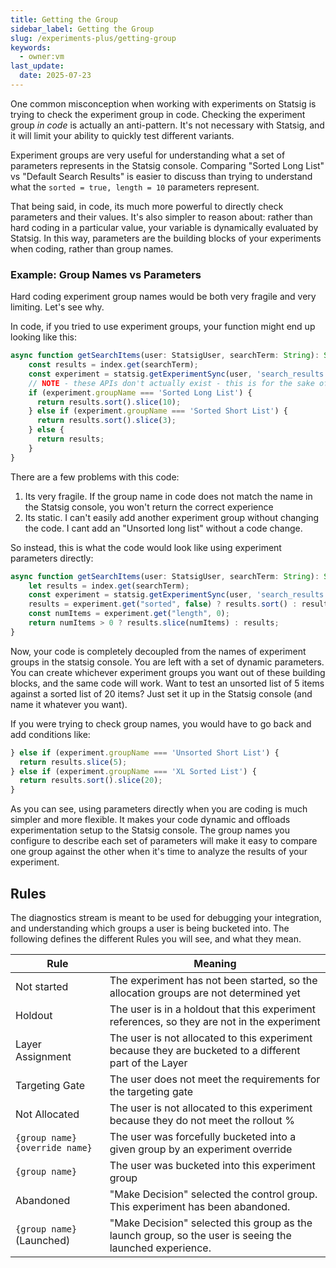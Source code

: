 ```yaml
---
title: Getting the Group
sidebar_label: Getting the Group
slug: /experiments-plus/getting-group
keywords:
  - owner:vm
last_update:
  date: 2025-07-23
---
```


One common misconception when working with experiments on Statsig is trying to check the experiment group in code.  Checking the experiment group _in code_ is actually an anti-pattern.  It's not necessary with Statsig, and it will limit your ability to quickly test different variants.

Experiment groups are very useful for understanding what a set of parameters represents in the Statsig console.  Comparing "Sorted Long List" vs "Default Search Results"
is easier to discuss than trying to understand what the `sorted = true, length = 10` parameters represent.

That being said, in code, its much more powerful to directly check parameters and their values. It's also simpler to reason about: rather than hard 
coding in a particular value, your variable is dynamically evaluated by Statsig.  In this way, parameters are the building blocks of your experiments when coding, rather than group names.

### Example: Group Names vs Parameters
Hard coding experiment group names would be both very fragile and very limiting.  Let's see why.

In code, if you tried to use experiment groups, your function might end up looking like this:

```ts
async function getSearchItems(user: StatsigUser, searchTerm: String): String[] {
    const results = index.get(searchTerm);
    const experiment = statsig.getExperimentSync(user, 'search_results');
    // NOTE - these APIs don't actually exist - this is for the sake of an example
    if (experiment.groupName === 'Sorted Long List') {
      return results.sort().slice(10);
    } else if (experiment.groupName === 'Sorted Short List') {
      return results.sort().slice(3);
    } else {
      return results;
    }
}
```

There are a few problems with this code:

1. Its very fragile.  If the group name in code does not match the name in the Statsig console, you won't return the correct experience
2. Its static.  I can't easily add another experiment group without changing the code.  I cant add an "Unsorted long list" without a code change.

So instead, this is what the code would look like using experiment parameters directly:

```ts
async function getSearchItems(user: StatsigUser, searchTerm: String): String[] {
    let results = index.get(searchTerm);
    const experiment = statsig.getExperimentSync(user, 'search_results');
    results = experiment.get("sorted", false) ? results.sort() : results;
    const numItems = experiment.get("length", 0);
    return numItems > 0 ? results.slice(numItems) : results;
}
```

Now, your code is completely decoupled from the names of experiment groups in the statsig console.  You are left with a set of dynamic parameters.
You can create whichever experiment groups you want out of these building blocks, and the same code will work.  Want to test an unsorted list of 5 items
against a sorted list of 20 items?  Just set it up in the Statsig console (and name it whatever you want).

If you were trying to check group names, you would have to go back and add conditions like:

```ts
} else if (experiment.groupName === 'Unsorted Short List') {
  return results.slice(5);
} else if (experiment.groupName === 'XL Sorted List') {
  return results.sort().slice(20);
}
```

As you can see, using parameters directly when you are coding is much simpler and more flexible.  It makes your code dynamic and offloads experimentation setup to the Statsig console.  The group names you configure to describe each set of parameters will make it easy to compare one group against the other when it's time to analyze the results of your experiment.

## Rules

The diagnostics stream is meant to be used for debugging your integration, and understanding which groups a user is being bucketed into.  The following defines the different Rules you will see, and what they mean.


| **Rule**                      | **Meaning**                                                                                             |
|-------------------------------|---------------------------------------------------------------------------------------------------------|
| Not started                   | The experiment has not been started, so the allocation groups are not determined yet                    |
| Holdout                       | The user is in a holdout that this experiment references, so they are not in the experiment             |
| Layer Assignment              | The user is not allocated to this experiment because they are bucketed to a different part of the Layer |
| Targeting Gate                | The user does not meet the requirements for the targeting gate                                          |
| Not Allocated                 | The user is not allocated to this experiment because they do not meet the rollout %                     |
| `{group name}{override name}`   | The user was forcefully bucketed into a given group by an experiment override                           |
| `{group name}`                  | The user was bucketed into this experiment group                                                        |
| Abandoned                     | "Make Decision" selected the control group. This experiment has been abandoned.                        |
| `{group name}` (Launched)       | "Make Decision" selected this group as the launch group, so the user is seeing the launched experience. |
